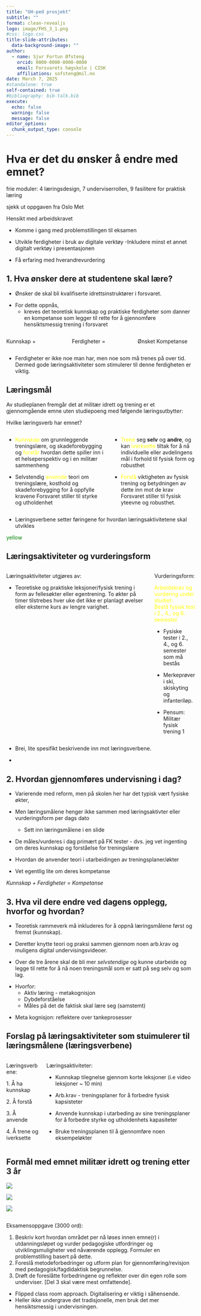 ```yaml
---
title: "UH-ped prosjekt"
subtitle: ""
format: clean-revealjs
logo: image/FHS_3_1.png
#css: logo.css
title-slide-attributes: 
  data-background-image: ""
author:
  - name: Sjur Fortun Øfsteng
    orcid: 0000-0000-0000-0000
    email: Forsvarets høgskole | CISK
    affiliations: sofsteng@mil.no
date: March 7, 2025
#standalone: true
self-contained: true
#bibliography: bib-talk.bib
execute: 
  echo: false
  warning: false
  message: false
editor_options: 
  chunk_output_type: console
---
```


# Hva er det du ønsker å endre med emnet? {.smaller background-color="#107895" visibility="hidden"}

frie moduler: 4 læringsdesign, 7 underviserrollen, 9 fasilitere for praktisk læring

sjekk ut oppgaven fra Oslo Met

Hensikt med arbeidskravet

-   Komme i gang med problemstillingen til eksamen

-   Utvikle ferdigheter i bruk av digitale verktøy -Inkludere minst et annet digitalt verktøy i presentasjonen

-   Få erfaring med hverandrevurdering

## 1. Hva ønsker dere at studentene skal lære? {.smaller background-color="#107895"}

-   Ønsker de skal bli kvalifiserte idrettsinstruktører i forsvaret.

::: fragment
-   For dette oppnås,
    -   kreves det teoretisk kunnskap og praktiske ferdigheter som danner en kompetanse som legger til rette for å gjennomføre hensiktsmessig trening i forsvaret
:::

::::::::: columns
:::: {.column width="25%"}
::: fragment
Kunnskap +
:::
::::

:::: {.column width="25%"}
::: fragment
Ferdigheter =
:::
::::

:::: {.column width="25%"}
::: fragment
Ønsket Kompetanse
:::
::::
:::::::::

::: notes
-   Ferdigheter er ikke noe man har, men noe som må trenes på over tid. Dermed gode læringsaktiviteter som stimulerer til denne ferdigheten er viktig.
:::

## Læringsmål {.smaller background-color="#107895"}

Av studieplanen fremgår det at militær idrett og trening er et gjennomgående emne uten studiepoeng med følgende læringsutbytter:

::: fragment
Hvilke læringsverb har emnet?
:::

:::::::: columns
::::: column
::: {.fragment .fade-in-then-semi-out}
-   [Kunnskap]{style="color:yellow;"} om grunnleggende treningslære, og skadeforebygging og [forstår]{style="color:yellow;"} hvordan dette spiller inn i et helseperspektiv og i en militær sammenheng
:::

::: {.fragment .fade-in-then-semi-out}
-   Selvstendig [anvende]{style="color:yellow;"} teori om treningslære, kosthold og skadeforebygging for å oppfylle kravene Forsvaret stiller til styrke og utholdenhet
:::
:::::

:::: column
::: fragment
-   [Trene]{style="color:yellow;"} seg **selv** og **andre**, og kan [iverksette]{style="color:yellow;"} tiltak for å nå individuelle eller avdelingens mål i forhold til fysisk form og robusthet

-   [Forstå]{style="color:yellow;"} viktigheten av fysisk trening og betydningen av dette inn mot de krav Forsvaret stiller til fysisk yteevne og robusthet.
:::
::::
::::::::

::: notes
-   Læringsverbene setter føringene for hvordan læringsaktivitetene skal utvikles

[yellow]{style="color:green;"}
:::

## Læringsaktiviteter og vurderingsform {.smaller background-color="#107895"}

:::::: columns
::: column
Læringsaktiviteter utgjøres av:

-   Teoretiske og praktiske leksjoner/fysisk trening i form av fellesøkter eller egentrening. To økter på timer tilstrebes hver uke det ikke er planlagt øvelser eller eksterne kurs av lengre varighet.
:::

:::: column
Vurderingsform:

::: fragment
[Arbeidskrav og vurdering under studiet:]{style="color:yellow;"}\
[Bestå fysisk test i 2., 4., og 6. semester]{style="color:yellow;"}

-   Fysiske tester i 2., 4., og 6. semester som må bestås

-   Merkeprøver i ski, skiskyting og infanteriløp.

-   Pensum: Militær fysisk trening 1
:::
::::
::::::

::: notes
-   Brei, lite spesifikt beskrivende inn mot læringsverbene.

-   
:::

## 2. Hvordan gjennomføres undervisning i dag? {.smaller background-color="#107895"}

- Varierende med reform, men på skolen her har det typisk vært fysiske økter,

- Men læringsmålene henger ikke sammen med læringsaktivter eller vurderingsform per dags dato

    -   Sett inn læringsmålene i en slide

::: fragment
- De måles/vurderes i dag primært på FK tester - dvs. jeg vet ingenting om deres kunnskap og forståelse for treningslære  

- Hvordan de anvender teori i utarbeidingen av treningsplaner/økter  

- Vet egentlig lite om deres kompetanse  

*Kunnskap + Ferdigheter = Kompetanse*

:::

## 3. Hva vil dere endre ved dagens opplegg, hvorfor og hvordan? {.smaller background-color="#107895"}

-   Teoretisk rammeverk må inkluderes for å oppnå læringsmålene først og fremst (kunnskap).

-   Deretter knytte teori og praksi sammen gjennom noen arb.krav og muligens digital undervisingsvideoer.

-   Over de tre årene skal de bli mer *selvstendige* og kunne utarbeide og legge til rette for å nå noen treningsmål som er satt på seg selv og som lag.

::: fragment
-   Hvorfor:
    -   Aktiv læring - metakognisjon
    -   Dybdeforståelse
    -   Måles på det de faktisk skal lære seg (samstemt)
:::

::: notes
-   Meta kognisjon: reflektere over tankeprosesser
:::

## Forslag på læringsaktiviteter som stuimulerer til læringsmålene (læringsverbene) {.smaller background-color="#107895"}

::::::::::::: columns
::::::: column
Læringsverbene:

::: {.fragment fragment-index="1"}
1. Å ha kunnskap
:::

::: {.fragment fragment-index="2"}
2. Å forstå
:::

::: {.fragment fragment-index="3"}
3. Å anvende
:::

::: {.fragment fragment-index="4"}
4. Å trene og iverksette
:::
:::::::

::::::: column
Læringsaktiviteter:

::: {.fragment fragment-index="1"}
-   Kunnskap tilegnelse gjennom korte leksjoner (i.e video leksjoner \~ 10 min)
:::

::: {.fragment fragment-index="2"}
-   Arb.krav - treningsplaner for å forbedre fysisk kapsisteter
:::

::: {.fragment fragment-index="3"}
-   Anvende kunnskap i utarbeding av sine treningsplaner for å forbedre styrke og utholdenhets kapasiteter
:::

::: {.fragment fragment-index="4"}
-   Bruke treningsplanen til å gjennomføre noen eksempeløkter
:::
:::::::
:::::::::::::

::: notes
:::

## Formål med emnet militær idrett og trening etter 3 år {.smaller background-color="#107895"}

::: r-stack
![](slides/samstemt1.png){.fragment fragment-index="1"}

![](slides/samstemt2.png){.fragment fragment-index="2"}

![](slides/samstemt3.png){.fragment fragment-index="3"}
:::

::: notes
:::

##  {visibility="hidden"}

Eksamensoppgave (3000 ord):

1.  Beskriv kort hvordan området per nå løses innen emne(r) i utdanningsløpet og vurder pedagogiske utfordringer og utviklingsmuligheter ved nåværende opplegg. Formuler en problemstilling basert på dette.
2.  Foreslå metodeforbedringer og utform plan for gjennomføring/revisjon med pedagogisk/fagdidaktisk begrunnelse.
3.  Drøft de foreslåtte forbedringene og reflekter over din egen rolle som underviser. \[Del 3 skal være mest omfattende\].

-   Flipped class room approach. Digitalisering er viktig i såhensende.
-   Heller ikke undergrave det tradisjonelle, men bruk det mer hensiktsmessig i undervisningen.
